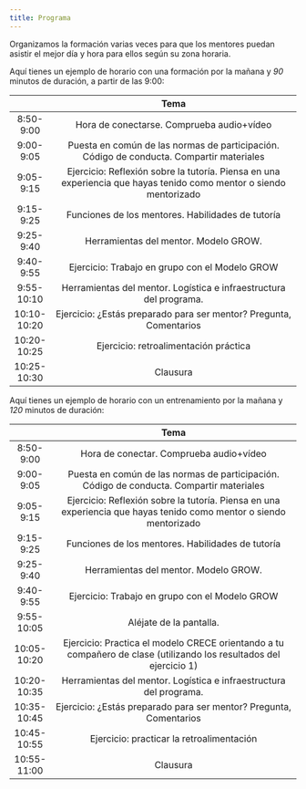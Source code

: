 ```yaml
---
title: Programa
---
```


Organizamos la formación varias veces para que los mentores puedan asistir el mejor día y hora para ellos según su zona horaria.

Aquí tienes un ejemplo de horario con una formación por la mañana y *90* minutos de duración, a partir de las 9:00:

|             | Tema                                                                                                               | 
| :---------: | :----------------------------------------------------------------------------------------------------------------: |
| 8:50-9:00   | Hora de conectarse. Comprueba audio+vídeo                                                                            | 
| 9:00- 9:05  | Puesta en común de las normas de participación. Código de conducta. Compartir materiales                           | 
| 9:05-9:15   | Ejercicio: Reflexión sobre la tutoría. Piensa en una experiencia que hayas tenido como mentor o siendo mentorizado | 
| 9:15-9:25   | Funciones de los mentores. Habilidades de tutoría                                                                  | 
| 9:25-9:40   | Herramientas del mentor. Modelo GROW.                                                                              | 
| 9:40-9:55   | Ejercicio: Trabajo en grupo con el Modelo GROW                                                                     | 
| 9:55-10:10  | Herramientas del mentor. Logística e infraestructura del programa.                                                 | 
| 10:10-10:20 | Ejercicio: ¿Estás preparado para ser mentor? Pregunta, Comentarios                                                 | 
| 10:20-10:25 | Ejercicio: retroalimentación práctica                                                                              | 
| 10:25-10:30 | Clausura                                                                                                           | 

Aquí tienes un ejemplo de horario con un entrenamiento por la mañana y *120* minutos de duración:

|             | Tema                                                                                                               | 
| :---------: | :----------------------------------------------------------------------------------------------------------------: |
| 8:50-9:00   | Hora de conectar. Comprueba audio+vídeo                                                                            | 
| 9:00- 9:05  | Puesta en común de las normas de participación. Código de conducta. Compartir materiales                           | 
| 9:05-9:15   | Ejercicio: Reflexión sobre la tutoría. Piensa en una experiencia que hayas tenido como mentor o siendo mentorizado | 
| 9:15-9:25   | Funciones de los mentores. Habilidades de tutoría                                                                  | 
| 9:25-9:40   | Herramientas del mentor. Modelo GROW.                                                                              | 
| 9:40-9:55   | Ejercicio: Trabajo en grupo con el Modelo GROW                                                                     | 
| 9:55-10:05  | Aléjate de la pantalla.                                                                                            | 
| 10:05-10:20 | Ejercicio: Practica el modelo CRECE orientando a tu compañero de clase (utilizando los resultados del ejercicio 1) | 
| 10:20-10:35 | Herramientas del mentor. Logística e infraestructura del programa.                                                 | 
| 10:35-10:45 | Ejercicio: ¿Estás preparado para ser mentor? Pregunta, Comentarios                                                 | 
| 10:45-10:55 | Ejercicio: practicar la retroalimentación                                                                          | 
| 10:55-11:00 | Clausura                                                                                                           | 



